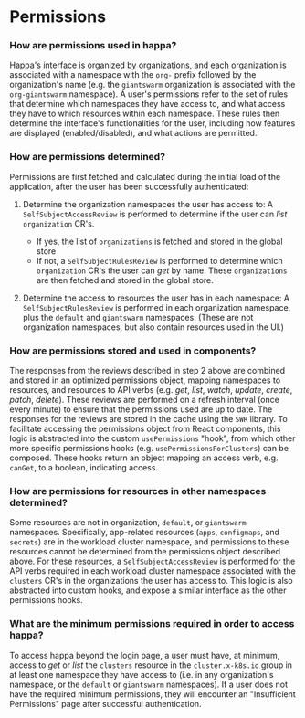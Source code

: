 
<Meta title='Development/Permissions' />

# Permissions

### How are permissions used in happa?

Happa's interface is organized by organizations, and each organization is associated with a namespace with the `org-` prefix followed by the organization's name (e.g. the `giantswarm` organization is associated with the `org-giantswarm` namespace). A user's permissions refer to the set of rules that determine which namespaces they have access to, and what access they have to which resources within each namespace. These rules then determine the interface's functionalities for the user, including how features are displayed (enabled/disabled), and what actions are permitted.

### How are permissions determined?

Permissions are first fetched and calculated during the initial load of the application, after the user has been successfully authenticated:
1. Determine the organization namespaces the user has access to: A `SelfSubjectAccessReview` is performed to determine if the user can *list* `organization` CR's.
    - If yes, the list of `organizations` is fetched and stored in the global store
    - If not, a `SelfSubjectRulesReview` is performed to determine which `organization` CR's the user can *get* by name. These `organizations` are then fetched and stored in the global store.

2. Determine the access to resources the user has in each namespace: A `SelfSubjectRulesReview` is performed in each organization namespace, plus the `default` and `giantswarm` namespaces. (These are not organization namespaces, but also contain resources used in the UI.)

### How are permissions stored and used in components?

The responses from the reviews described in step 2 above are combined and stored in an optimized permissions object, mapping namespaces to resources, and resources to API verbs (e.g. *get*, *list*, *watch*, *update*, *create*, *patch*, *delete*). These reviews are performed on a refresh interval (once every minute) to ensure that the permissions used are up to date. The responses for the reviews are stored in the cache using the `SWR` library. To facilitate accessing the permissions object from React components, this logic is abstracted into the custom `usePermissions` "hook", from which other more specific permissions hooks (e.g. `usePermissionsForClusters`) can be composed. These hooks return an object mapping an access verb, e.g. `canGet`, to a boolean, indicating access.

### How are permissions for resources in other namespaces determined?

Some resources are not in organization, `default`, or `giantswarm` namespaces. Specifically, app-related resources (`apps`, `configmaps`, and `secrets`) are in the workload cluster namespace, and permissions to these resources cannot be determined from the permissions object described above. For these resources, a `SelfSubjectAccessReview` is performed for the API verbs required in each workload cluster namespace associated with the `clusters` CR's in the organizations the user has access to. This logic is also abstracted into custom hooks, and expose a similar interface as the other permissions hooks.

### What are the minimum permissions required in order to access happa?

To access happa beyond the login page, a user must have, at minimum, access to *get* or *list* the `clusters` resource in the `cluster.x-k8s.io` group in at least one namespace they have access to (i.e. in any organization's namespace, or the `default` or `giantswarm` namespaces). If a user does not have the required minimum permissions, they will encounter an "Insufficient Permissions" page after successful authentication.

